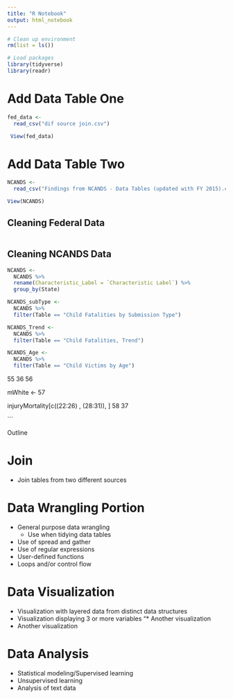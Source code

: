 ```yaml
---
title: "R Notebook"
output: html_notebook
---
```



```r
# Clean up environment
rm(list = ls())

# Load packages
library(tidyverse)
library(readr)

```

# Add Data Table One

```r
fed_data <- 
  read_csv("dif source join.csv")

 View(fed_data)

```

# Add Data Table Two

```r
NCANDS <- 
  read_csv("Findings from NCANDS - Data Tables (updated with FY 2015).csv")

View(NCANDS)

```



## Cleaning Federal Data

```r





```

## Cleaning NCANDS Data

```r

NCANDS <-
  NCANDS %>%
  rename(Characteristic_Label = `Characteristic Label`) %>%
  group_by(State)


```

```r

NCANDS_subType <-
  NCANDS %>%
  filter(Table == "Child Fatalities by Submission Type")

NCANDS_Trend <-
  NCANDS %>%
  filter(Table == "Child Fatalities, Trend")

NCANDS_Age <-
  NCANDS %>%
  filter(Table == "Child Victims by Age")

```
55
36
56
 
mWhite <-
57
 
  injuryMortality[c((22:26) , (28:31)), ]
58
37

```




Outline 

# Join

* Join tables from two different sources 


# Data Wrangling Portion

* General purpose data wrangling
    + Use when tidying data tables 
* Use of spread and gather 
* Use of regular expressions
* User-defined functions
* Loops and/or control flow 

# Data Visualization

* Visualization with layered data from distinct data structures
* Visualization displaying 3 or more variables
"* Another visualization
* Another visualization

# Data Analysis

* Statistical modeling/Supervised learning
* Unsupervised learning
* Analysis of text data 










































